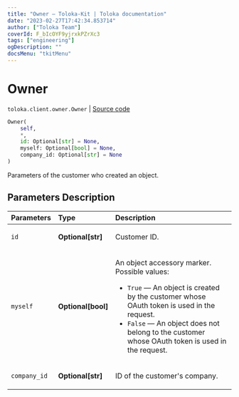 ```yaml
---
title: "Owner — Toloka-Kit | Toloka documentation"
date: "2023-02-27T17:42:34.853714"
author: ["Toloka Team"]
coverId: F_bIcOYF9yjrxkPZrXc3
tags: ["engineering"]
ogDescription: ""
docsMenu: "tkitMenu"
---
```


# Owner
`toloka.client.owner.Owner` | [Source code](https://github.com/Toloka/toloka-kit/blob/v1.1.4/src/client/owner.py#L4)

```python
Owner(
    self,
    *,
    id: Optional[str] = None,
    myself: Optional[bool] = None,
    company_id: Optional[str] = None
)
```

Parameters of the customer who created an object.

## Parameters Description

| Parameters | Type | Description |
| :----------| :----| :-----------|
`id`|**Optional\[str\]**|<p>Customer ID.</p>
`myself`|**Optional\[bool\]**|<p>An object accessory marker. Possible values:</p> <ul> <li>`True` — An object is created by the customer whose OAuth token is used in the request.</li> <li>`False` — An object does not belong to the customer whose OAuth token is used in the request.</li> </ul>
`company_id`|**Optional\[str\]**|<p>ID of the customer&#x27;s company.</p>